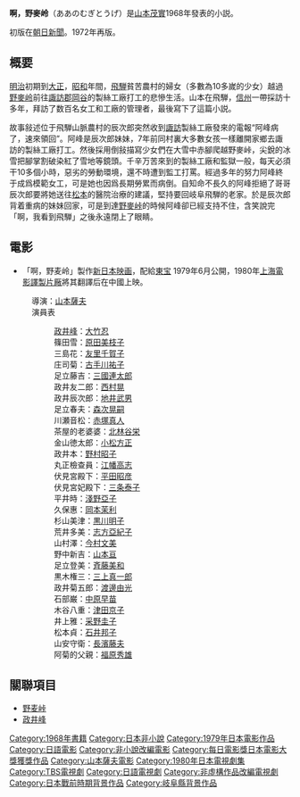 '''啊，野麥岭'''（ああのむぎとうげ）是[[山本茂實|山本茂實]]1968年發表的小説。

初版在[[朝日新聞|朝日新聞]]。1972年再版。

==概要==
[[明治|明治]]初期到[[大正|大正]]，[[昭和|昭和]]年間，[[飛騨|飛騨]]貧苦農村的婦女（多數為10多嵗的少女）越過[[野麥岭|野麥岭]]前往[[諏訪郡|諏訪郡]][[岡谷市|岡谷]]的製絲工廠打工的悲慘生活。山本在飛騨，[[信濃国|信州]]一帶採訪十多年，拜訪了数百名女工和工廠的管理者，最後寫下了這篇小説。

故事敍述位于飛騨山脈農村的辰次郎突然收到[[諏訪|諏訪]]製絲工廠發來的電報“阿峰病了，速來領回”。阿峰是辰次郎妹妹，7年前同村裏大多數女孩一樣離開家鄉去諏訪的製絲工廠打工。然後採用倒敍描寫少女們在大雪中赤腳爬越野麥峠，尖銳的冰雪把腳掌割破染紅了雪地等鏡頭。千辛万苦來到的製絲工廠和監獄一般，每天必須干10多個小時，惡劣的勞動環境，還不時遭到監工打罵。經過多年的努力阿峰終于成爲模範女工，可是她也因爲長期勞累而病倒。自知命不長久的阿峰拒絕了哥哥辰次郎要將她送往[[松本市|松本]]的醫院治療的建議，堅持要回岐阜飛騨的老家。於是辰次郎背着重病的妹妹回家，可是到達[[野麥峠|野麥峠]]的時候阿峰卻已經支持不住，含笑說完「啊，我看到飛騨」之後永遠閉上了眼睛。

==電影==
*「啊，野麦岭」製作[[新日本映画|新日本映画]]，配給[[東宝|東宝]] 1979年6月公開，1980年[[上海電影譯製片厰|上海電影譯製片厰]]將其翻譯后在中國上映。
:導演：[[山本薩夫|山本薩夫]]
:演員表
::[[政井峰|政井峰]]：[[大竹忍|大竹忍]]
::篠田雪：[[原田美枝子|原田美枝子]]
::三島花：[[友里千賀子|友里千賀子]]
::庄司菊：[[古手川祐子|古手川祐子]]
::足立藤吉：[[三國連太郎|三國連太郎]]
::政井友二郎：[[西村晃|西村晃]]
::政井辰次郎：[[地井武男|地井武男]]
::足立春夫：[[森次晃嗣|森次晃嗣]]
::川瀬音松：[[赤塚真人|赤塚真人]]
::茶屋的老婆婆：[[北林谷栄|北林谷栄]]
::金山徳太郎：[[小松方正|小松方正]]
::政井本：[[野村昭子|野村昭子]]
::丸正檢查員：[[江幡高志|江幡高志]]
::伏見宮殿下：[[平田昭彦|平田昭彦]]
::伏見宮妃殿下：[[三条泰子|三条泰子]]
::平井時：[[淺野亞子|淺野亞子]]
::久保惠：[[岡本茉利|岡本茉利]]
::杉山美津：[[黒川明子|黒川明子]]
::荒井多美：[[志方亞紀子|志方亞紀子]]
::山村澤：[[今村文美|今村文美]]
::野中新吉：[[山本亘|山本亘]]
::足立登美：[[斉藤美和|斉藤美和]]
::黒木権三：[[三上真一郎|三上真一郎]]
::政井菊五郎：[[渡邊由光|渡邊由光]]
::石部巌：[[中原早苗|中原早苗]]
::木谷八重：[[津田京子|津田京子]]
::井上雅：[[采野圭子|采野圭子]]
::松本貞：[[石井邦子|石井邦子]]
::山安守衛：[[長濱藤夫|長濱藤夫]]
::阿菊的父親：[[福原秀雄|福原秀雄]]

==關聯項目==
*[[野麦峠|野麦峠]]
*[[政井峰|政井峰]]

{{每日電影獎日本電影大獎}}

{{DEFAULTSORT:Ah! Nomugi Toge}}
[[Category:1968年書籍|Category:1968年書籍]]
[[Category:日本非小說|Category:日本非小說]]
[[Category:1979年日本電影作品|Category:1979年日本電影作品]]
[[Category:日語電影|Category:日語電影]]
[[Category:非小說改編電影|Category:非小說改編電影]]
[[Category:每日電影獎日本電影大獎獲獎作品|Category:每日電影獎日本電影大獎獲獎作品]]
[[Category:山本薩夫電影|Category:山本薩夫電影]]
[[Category:1980年日本電視劇集|Category:1980年日本電視劇集]]
[[Category:TBS電視劇|Category:TBS電視劇]]
[[Category:日語電視劇|Category:日語電視劇]]
[[Category:非虛構作品改編電視劇|Category:非虛構作品改編電視劇]]
[[Category:日本戰前時期背景作品|Category:日本戰前時期背景作品]]
[[Category:岐阜縣背景作品|Category:岐阜縣背景作品]]